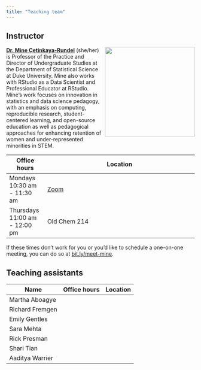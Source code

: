 ```yaml
---
title: "Teaching team"
---
```


## Instructor

![](images/mine.png){style="float:right;padding: 0 0 0 10px;" width="240" height="240"}

[**Dr. Mine Çetinkaya-Rundel**](http://mine-cr.com/) (she/her) is Professor of the Practice and Director of Undergraduate Studies at the Department of Statistical Science at Duke University.
Mine also works with RStudio as a Data Scientist and Professional Educator at RStudio.
Mine's work focuses on innovation in statistics and data science pedagogy, with an emphasis on computing, reproducible research, student-centered learning, and open-source education as well as pedagogical approaches for enhancing retention of women and under-represented minorities in STEM.

| Office hours                  | Location                                                                                                                  |
|-------------------------------|---------------------------------------------------------------------------------------------------------------------------|
| Mondays 10:30 am - 11:30 am   | [Zoom](https://sakai.duke.edu/portal/site/779c3ebe-3b88-4bcc-bd01-1813e8396a23/page/d5eef508-07a4-4c6d-b7bd-4614a9631562) |
| Thursdays 11:00 am - 12:00 pm | Old Chem 214                                                                                                              |

If these times don't work for you or you'd like to schedule a one-on-one meeting, you can do so at [bit.ly/meet-mine](https://bit.ly/meet-mine).

## Teaching assistants

| Name            | Office hours | Location |
|-----------------|--------------|----------|
| Martha Aboagye  |              |          |
| Richard Fremgen |              |          |
| Emily Gentles   |              |          |
| Sara Mehta      |              |          |
| Rick Presman    |              |          |
| Shari Tian      |              |          |
| Aaditya Warrier |              |          |
